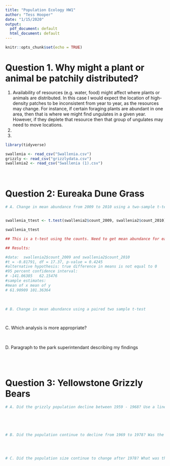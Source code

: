 ```yaml
---
title: "Population Ecology HW1"
author: "Tess Hooper"
date: "1/15/2020"
output:
  pdf_document: default
  html_document: default
---
```


```r
knitr::opts_chunk$set(echo = TRUE)
```

# Question 1. Why might a plant or animal be patchily distributed? 
1. Availability of resources (e.g. water, food) might affect where plants or animals are distributed. In this case I would expect the location of high-density patches to be inconsistent from year to year, as the resources may change. For instance, if certain foraging plants are abundant in one area, then that is where we might find ungulates in a given year. However, if they deplete that resource then that group of ungulates may need to move locations. 
2. 
3. 

```r

library(tidyverse)

```

```r

swallenia <- read_csv("Swallenia.csv")
grizzly <- read_csv("grizzlydata.csv")
swallenia2 <- read_csv("Swallenia (1).csv")

```

<br>

# Question 2: Eureaka Dune Grass
```r

# A. Change in mean abundance from 2009 to 2010 using a two-sample t-test


swallenia_ttest <- t.test(swallenia2$count_2009, swallenia2$count_2010)

swallenia_ttest

## This is a t-test using the counts. Need to get mean abundance for each year? 

## Results:

#data:  swallenia2$count_2009 and swallenia2$count_2010
#t = -0.81791, df = 17.37, p-value = 0.4245
#alternative hypothesis: true difference in means is not equal to 0
#95 percent confidence interval:
# -141.06385   62.15476
#sample estimates:
#mean of x mean of y 
# 61.90909 101.36364 

```

<br>

```r

# B. Change in mean abundance using a paired two sample t-test




```

C. Which analysis is more appropriate? 

<br>

D. Paragraph to the park superintendant describing my findings

<br>
<br>

# Question 3: Yellowstone Grizzly Bears
```r

# A. Did the grizzly population decline between 1959 - 1968? Use a linear regression? 




```

<br>

```r

# B. Did the population continue to decline from 1969 to 1978? Was the decline faster than the period prior to the dump closures? 



```

<br>

```r

# C. Did the population size continue to change after 1978? What was the direction and magnitude of the trend? 



```


